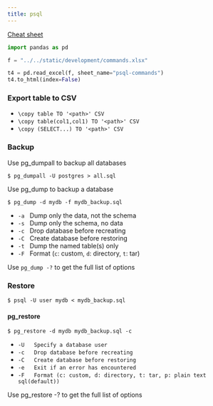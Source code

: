 ```yaml
---
title: psql
---
```


[Cheat sheet](https://quickref.me/postgres)

```python
import pandas as pd

f = "../../static/development/commands.xlsx"

t4 = pd.read_excel(f, sheet_name="psql-commands")
t4.to_html(index=False)
```

### Export table to CSV

- `\copy table TO '<path>' CSV`
- `\copy table(col1,col1) TO '<path>' CSV`
- `\copy (SELECT...) TO '<path>' CSV`
  
### Backup

Use pg_dumpall to backup all databases

`$ pg_dumpall -U postgres > all.sql`

Use pg_dump to backup a database

`$ pg_dump -d mydb -f mydb_backup.sql`

- `-a`   Dump only the data, not the schema
- `-s`   Dump only the schema, no data
- `-c`   Drop database before recreating
- `-C`   Create database before restoring
- `-t`   Dump the named table(s) only
- `-F`   Format (`c`: custom, `d`: directory, `t`: tar)

Use `pg_dump -?` to get the full list of options

### Restore

`$ psql -U user mydb < mydb_backup.sql`

#### pg_restore

`$ pg_restore -d mydb mydb_backup.sql -c`

- `-U   Specify a database user`
- `-c   Drop database before recreating`
- `-C   Create database before restoring`
- `-e   Exit if an error has encountered`
- `-F   Format (c: custom, d: directory, t: tar, p: plain text sql(default))`

Use pg_restore -? to get the full list of options
